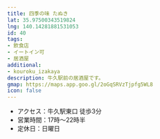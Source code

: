 ```yaml
---
title: 四季の味 たぬき
lat: 35.97500343519824
lng: 140.14281881531053
id: 40
tags:
- 飲食店
- イートイン可
- 居酒屋
additional:
- kouroku_izakaya
description: 牛久駅前の居酒屋です。
gmap: https://maps.app.goo.gl/2oGqSRVzTjpfg5WL8
icon: false
---
```


<LinkedImage
  basename="kiran_ll/tanuki-overview"
/>

- アクセス：牛久駅東口 徒歩3分
- 営業時間：17時～22時半
- 定休日：日曜日

<LinkedImage
  basename="kiran_ll/tanuki-menu"
/>

<LinkedImage
  basename="kiran_ll/tanuki-nihonsyu"
/>

